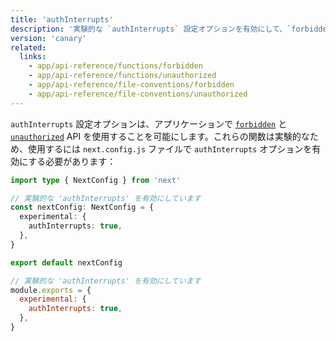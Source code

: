 ```yaml
---
title: 'authInterrupts'
description: '実験的な `authInterrupts` 設定オプションを有効にして、`forbidden` と `unauthorized` を使用する方法を学びます'
version: 'canary'
related:
  links:
    - app/api-reference/functions/forbidden
    - app/api-reference/functions/unauthorized
    - app/api-reference/file-conventions/forbidden
    - app/api-reference/file-conventions/unauthorized
---
```


`authInterrupts` 設定オプションは、アプリケーションで [`forbidden`](/docs/app/api-reference/functions/forbidden) と [`unauthorized`](/docs/app/api-reference/functions/unauthorized) API を使用することを可能にします。これらの関数は実験的なため、使用するには `next.config.js` ファイルで `authInterrupts` オプションを有効にする必要があります：

<Tabs>
<TabItem value="ts" label="TypeScript">

```ts title="next.config.ts" switcher
import type { NextConfig } from 'next'

// 実験的な 'authInterrupts' を有効にしています
const nextConfig: NextConfig = {
  experimental: {
    authInterrupts: true,
  },
}

export default nextConfig
```

</TabItem>
<TabItem value="js" label="JavaScript">

```js title="next.config.js" switcher
// 実験的な 'authInterrupts' を有効にしています
module.exports = {
  experimental: {
    authInterrupts: true,
  },
}
```

</TabItem>
</Tabs>
